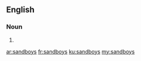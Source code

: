 ==English==

===Noun===
{{head|en|noun plural form}}

# {{plural of|sandboy|lang=en}}

[[ar:sandboys]]
[[fr:sandboys]]
[[ku:sandboys]]
[[my:sandboys]]